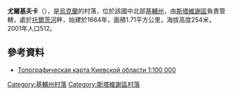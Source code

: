 {{coord|49|19|20|N|30|5|37|E|scale:30000|display=title}}

'''尤爾基夫卡'''（{{lang-uk|Юрківка}}），是[[烏克蘭|烏克蘭]]的村落，位於該國中北部[[基輔州|基輔州]]，由[[斯塔維謝區|斯塔維謝區]]負責管轄，處於[[托爾茨河|托爾茨河]]畔，始建於1664年，面積1.71平方公里，海拔高度254米，2001年人口512。

==參考資料==
* [https://web.archive.org/web/20160421213538/http://ukrmap.net/kiev_obl.html Топографическая карта Киевской области 1:100 000] {{ref-ru}}

{{DEFAULTSORT:Юрківка}}
[[Category:基輔州村落|Category:基輔州村落]]
[[Category:斯塔維謝區村落|Category:斯塔維謝區村落]]


{{Kiev-geo-stub}}